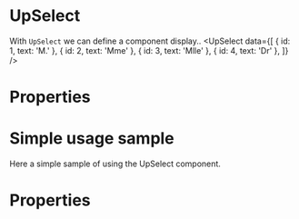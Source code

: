 

<Meta title="Docs/Inputs/UpSelect" component={UpSelect} />

# UpSelect

With `UpSelect` we can define a component display..
<Preview title="UpSelect">
    <UpSelect data={[
                { id: 1, text: 'M.' },
                { id: 2, text: 'Mme' },
                { id: 3, text: 'Mlle' },
                { id: 4, text: 'Dr' },
            ]} />
</Preview>

# Properties

<Props of={UpSelect}  />

# Simple usage sample 

Here a simple sample of using the UpSelect component.

<Preview title="Simple usage of UpSelect">
    <General />
</Preview>

# Properties

<CustomTableComponent />